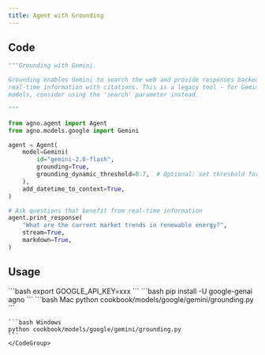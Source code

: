 ```yaml
---
title: Agent with Grounding
---
```


## Code

```python cookbook/models/google/gemini/grounding.py
"""Grounding with Gemini.

Grounding enables Gemini to search the web and provide responses backed by
real-time information with citations. This is a legacy tool - for Gemini 2.0+
models, consider using the 'search' parameter instead.

"""

from agno.agent import Agent
from agno.models.google import Gemini

agent = Agent(
    model=Gemini(
        id="gemini-2.0-flash",
        grounding=True,
        grounding_dynamic_threshold=0.7,  # Optional: set threshold for grounding
    ),
    add_datetime_to_context=True,
)

# Ask questions that benefit from real-time information
agent.print_response(
    "What are the current market trends in renewable energy?",
    stream=True,
    markdown=True,
)
```

## Usage

<Steps>
  <Snippet file="create-venv-step.mdx" />

  <Step title="Set your API key">
    ```bash
    export GOOGLE_API_KEY=xxx
    ```
  </Step>

  <Step title="Install libraries">
    ```bash
    pip install -U google-genai agno
    ```
  </Step>

  <Step title="Run Agent">
    <CodeGroup>
    ```bash Mac
    python cookbook/models/google/gemini/grounding.py
    ```

    ```bash Windows
    python cookbook/models/google/gemini/grounding.py
    ```
    </CodeGroup>
  </Step>
</Steps>